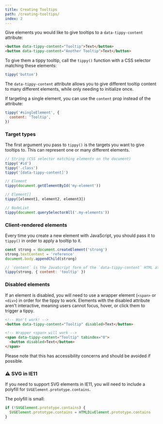 ```yaml
---
title: Creating Tooltips
path: /creating-tooltips/
index: 2
---
```


Give elements you would like to give tooltips to a `data-tippy-content`
attribute:

```html
<button data-tippy-content="Tooltip">Text</button>
<button data-tippy-content="Another Tooltip">Text</button>
```

To give them a tippy tooltip, call the `tippy()` function with a CSS selector
matching these elements:

```js
tippy('button')
```

The `data-tippy-content` attribute allows you to give different tooltip content
to many different elements, while only needing to initialize once.

If targeting a single element, you can use the `content` prop instead of the
attribute:

```js
tippy('#singleElement', {
  content: 'Tooltip',
})
```

### Target types

The first argument you pass to `tippy()` is the targets you want to give
tooltips to. This can represent one or many different elements.

```js
// String (CSS selector matching elements on the document)
tippy('#id')
tippy('.class')
tippy('[data-tippy-content]')

// Element
tippy(document.getElementById('my-element'))

// Element[]
tippy([element1, element2, element3])

// NodeList
tippy(document.querySelectorAll('.my-elements'))
```

### Client-rendered elements

Every time you create a new element with JavaScript, you should pass it to
`tippy()` in order to apply a tooltip to it.

```js
const strong = document.createElement('strong')
strong.textContent = 'reference'
document.body.appendChild(strong)

// `content` is the JavaScript form of the `data-tippy-content` HTML attribute
tippy(strong, { content: 'tooltip' })
```

### Disabled elements

If an element is disabled, you will need to use a wrapper element (`<span>` or
`<div>`) in order for the tippy to work. Elements with the disabled attribute
aren't interactive, meaning users cannot focus, hover, or click them to trigger
a tippy.

<!-- prettier-ignore -->
```html
<!-- Won't work! -->
<button data-tippy-content="Tooltip" disabled>Text</button>

<!-- Wrapper <span> will work -->
<span data-tippy-content="Tooltip" tabindex="0">
  <button disabled>Text</button>
</span>
```

Please note that this has accessibility concerns and should be avoided if
possible.

### ⚠️ SVG in IE11

If you need to support SVG elements in IE11, you will need to include a polyfill
for `SVGElement.prototype.contains`.

The polyfill is small:

```js
if (!SVGElement.prototype.contains) {
  SVGElement.prototype.contains = HTMLDivElement.prototype.contains
}
```
